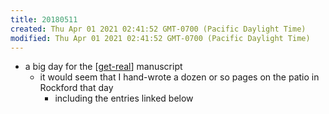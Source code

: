 ```yaml
---
title: 20180511
created: Thu Apr 01 2021 02:41:52 GMT-0700 (Pacific Daylight Time)
modified: Thu Apr 01 2021 02:41:52 GMT-0700 (Pacific Daylight Time)
---
```


- a big day for the [[get-real]] manuscript
  - it would seem that I hand-wrote a dozen or so pages on the patio in Rockford that day
    - including the entries linked below

[//begin]: # "Autogenerated link references for markdown compatibility"
[get-real]: ../../attend/get-real "Get-Real"
[//end]: # "Autogenerated link references"